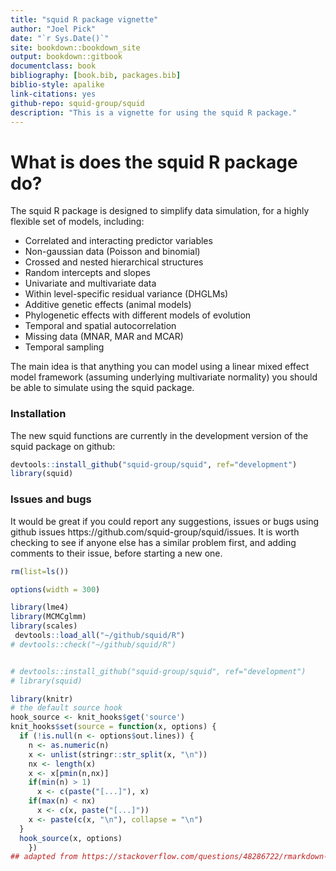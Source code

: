 ```yaml
--- 
title: "squid R package vignette"
author: "Joel Pick"
date: "`r Sys.Date()`"
site: bookdown::bookdown_site
output: bookdown::gitbook
documentclass: book
bibliography: [book.bib, packages.bib]
biblio-style: apalike
link-citations: yes
github-repo: squid-group/squid
description: "This is a vignette for using the squid R package."
---
```


# What is does the squid R package do? {#intro}

The squid R package is designed to simplify data simulation, for a highly flexible set of models, including:

- Correlated and interacting predictor variables
- Non-gaussian data (Poisson and binomial)
- Crossed and nested hierarchical structures
- Random intercepts and slopes
- Univariate and multivariate data
- Within level-specific residual variance (DHGLMs)
- Additive genetic effects (animal models)
- Phylogenetic effects with different models of evolution
- Temporal and spatial autocorrelation
- Missing data (MNAR, MAR and MCAR)
- Temporal sampling

The main idea is that anything you can model using a linear mixed effect model framework (assuming underlying multivariate normality) you should be able to simulate using the squid package.






<!-- 
## Functionality

This is a summary of the desired functionality laid out in the different SQuID working group documents. 

|     |     |
| --- | --- |
| No limit in the number of predictors  | ✅ |
| Interactions between predictors | ✅ |
| Temporal effects | |
|    - Linear/non-linear/cyclical| ✅ |
|    - Temporal autocorrelation| ❌ |
| Non-Gaussian data | ✅ |
| IxE / random slopes | ✅ |
| Within level-specific residual variance (DGLMM) | ✅ |
|     - Equation on residual variance | ✅ |
| No limit in the number of responses | ✅ |
| Recursive relationships | ❌ |
| Environmental dependency of cov matrices | Needs Discussion |
| Additive genetic effects | ✅ |
|     - Including indirect genetic effects | ✅ |
| G,E correlations | In Progress |
| Phylogenetic effects | In Progress |
|     - Different models of evolution | ❌ |

<br> 
-->

### Installation

The new squid functions are currently in the development version of the squid package on github:
```r
devtools::install_github("squid-group/squid", ref="development")
library(squid)
```

### Issues and bugs
It would be great if you could report any suggestions, issues or bugs using github issues https://github.com/squid-group/squid/issues. It is worth checking to see if anyone else has a similar problem first, and  adding comments to their issue, before starting a new one. 



```r
rm(list=ls())

options(width = 300)

library(lme4)
library(MCMCglmm)
library(scales)
 devtools::load_all("~/github/squid/R")
# devtools::check("~/github/squid/R")


# devtools::install_github("squid-group/squid", ref="development")
# library(squid)

library(knitr)
# the default source hook
hook_source <- knit_hooks$get('source')
knit_hooks$set(source = function(x, options) {
  if (!is.null(n <- options$out.lines)) {
    n <- as.numeric(n)
    x <- unlist(stringr::str_split(x, "\n"))
    nx <- length(x) 
    x <- x[pmin(n,nx)]
    if(min(n) > 1)  
      x <- c(paste("[...]"), x)
    if(max(n) < nx) 
      x <- c(x, paste("[...]"))
    x <- paste(c(x, "\n"), collapse = "\n")
  }
  hook_source(x, options)
    })
## adapted from https://stackoverflow.com/questions/48286722/rmarkdown-how-to-show-partial-output-from-chunk
```
